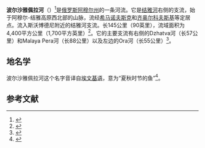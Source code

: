 {{Refimprove|time=2021-04-08T05:41:56+00:00}}
{{Geobox
| 河流
<!-- *** Name section *** -->
|name                        = 波尔沙雅佩拉河
|native_name                 = {{lang|ru|Большая Пера}}
|other_name                  = Большая Пёра
|other_name1                 =
<!-- *** Image *** --->
|image                       = Zeya.png
|image_size                  = 250px
|image_caption               = 結雅河及其支流
<!-- *** Country etc. *** -->
|country                     = {{RUS}}
|country1                    =
|state                       = 
|state1                      = 
|region                      = 
|region1                     =
|district                    = 
|district1                   = 
|city                        = 
|city1                       = 
|city2                       = 
|city3                       = 
|city4                       = 
|city5                       = 
|city6                       = 
<!-- *** Geography *** -->
|length                      = 145
|watershed                   = 4400
|discharge                   = 
|discharge_location          =
|discharge_max               =
|discharge_min               =  
|discharge1_location         = 
|discharge1                  = 
<!-- *** Source *** -->
|source_name                 = 
|source_location             = Tokiysky Stanovik
|source_district             =
|source_region               = [[阿穆尔州|阿穆尔州]]
|source_state                = 
|source_country              = 
|source_lat_d                = 
|source_lat_m                = 
|source_lat_s                = 
|source_lat_NS               = 
|source_long_d               = 
|source_long_m               = 
|source_long_s               = 
|source_long_EW              = 
|source_elevation            = 
|source_length               = 
<!-- *** Mouth *** -->
|mouth_name                  = [[结雅河|结雅河]]
|mouth_location              = {{coord|51.3931|128.2048|region:RU|display=it}}
|mouth_district              =
|mouth_region                = 
|mouth_state                 = 
|mouth_country               = 
|mouth_lat_d                 = 
|mouth_lat_m                 = 
|mouth_lat_s                 = 
|mouth_lat_NS                = 
|mouth_long_d                = 
|mouth_long_m                = 
|mouth_long_s                = 
|mouth_long_EW               =
|mouth_elevation             = 
<!-- *** Tributaries *** -->
|tributary_left              = 
|tributary_left1             = 
|tributary_right             = 
|tributary_right1            = 
<!-- *** Free fields *** -->
|free_name                   =  
|free_value                  = 
<!-- *** Map section *** -->
|map                         = 
|map_size                    = 
|map_caption                 = 
}}
'''波尔沙雅佩拉河'''（{{lang-ru|Большая Пера或Большая Пёра}}）<ref>{{Cite web|title=СловарьназванийгидрографическихобъектовРоссииидругихстран—членовСНГ|url=https://rosreestr.ru/upload/Doc/21-upr/237%20%D0%A1%D0%BB%D0%BE%D0%B2%D0%B0%D1%80%D1%8C%D0%93%D0%B5%D0%BE%D0%BD%D0%B0%D0%B7%D0%B2%D0%A0%D0%BE%D1%81%D1%81%D0%B8%D0%B8%D0%A1%D0%9D%D0%93.pdf|access-date=2021-04-05|archive-date=2016-03-06|archive-url=https://web.archive.org/web/20160306131810/https://rosreestr.ru/upload/Doc/21-upr/237%20%D0%A1%D0%BB%D0%BE%D0%B2%D0%B0%D1%80%D1%8C%D0%93%D0%B5%D0%BE%D0%BD%D0%B0%D0%B7%D0%B2%D0%A0%D0%BE%D1%81%D1%81%D0%B8%D0%B8%D0%A1%D0%9D%D0%93.pdf|dead-url=no}}</ref>是[[俄罗斯|俄罗斯]][[阿穆尔州|阿穆尔州]]的一条河流。它是[[结雅河|结雅河]]右侧的支流，始于阿穆尔-结雅高原西北部的山脉，流经[[希马诺夫斯克|希马诺夫斯克]]和[[齐奥尔科夫斯基|齐奥尔科夫斯基]]等定居点。流入斯沃博德尼附近的结雅河支流。长145公里（90英里），流域面积为4,400平方公里（1,700平方英里）<ref>{{Cite web|title=Государственный водный реестр: река Б.ПЕРА|url=http://textual.ru/gvr/index.php?card=290962|accessdate=2021-04-10|work=textual.ru|archive-date=2020-06-16|archive-url=https://web.archive.org/web/20200616154729/http://textual.ru/gvr/index.php?card=290962|dead-url=no}}</ref>。它的主要支流有右侧的Dzhatva河（长57公里）和Malaya Pera河（长88公里）以及左边的Ora河（长55公里）<ref>{{Cite web|title=Горизонт-экстрим|url=http://www.gorizont-extreme.ru/aticle/obl_riva.php|accessdate=2021-04-10|work=www.gorizont-extreme.ru|archive-date=2016-03-04|archive-url=https://web.archive.org/web/20160304025322/http://www.gorizont-extreme.ru/aticle/obl_riva.php|dead-url=no}}</ref>。

==地名学==
波尔沙雅佩拉河这个名字音译自[[鄂温克语|埃文基语]]，意为“夏秋时节的鱼”<ref>{{Cite book|title=Мельников А. В. Топонимический словарь Амурской области.|first=Мельников А. В. Топонимический словарь Амурской области. — Благовещенск: Хабаровское книжное издательство, 2009. — 242 с.|publisher=Хабаровское книжное издательство|year=2009|location=Благовещенск|pages=242}}</ref>。

==参考文献==